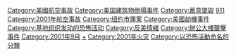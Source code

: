 {{catmore|九一一袭击事件}}
{{Commonscat|September 11 attacks}}

[[Category:美國航空事故|Category:美國航空事故]]
[[Category:美国建筑物倒塌事件|Category:美国建筑物倒塌事件]]
[[Category:蓄意墜毀|Category:蓄意墜毀]]
[[Category:2001年美國恐怖活動|911]]
[[Category:2001年航空事故|Category:2001年航空事故]]
[[Category:纽约市罪案|Category:纽约市罪案]]
[[Category:美國劫機事件|Category:美國劫機事件]]
[[Category:基地组织发动的恐怖活动|Category:基地组织发动的恐怖活动]]
[[Category:反美情緒|Category:反美情緒]]
[[Category:辦公大樓襲擊事件|Category:辦公大樓襲擊事件]]
[[Category:2001年9月|Category:2001年9月]]
[[Category:世界貿易中心_(紐約)|+]]
[[Category:2001年火灾|Category:2001年火灾]]
[[Category:以恐怖活動命名的分類|Category:以恐怖活動命名的分類]]